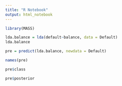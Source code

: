 ---
title: "R Notebook"
output: html_notebook
---
```{r}
library(MASS)

lda.balance = lda(default~balance, data = Default)
lda.balance
```

```{r}
pre = predict(lda.balance, newdata = Default)

names(pre)
```
```{r}
pre$class

pre$posterior

```

